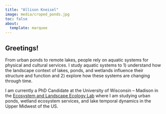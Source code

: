 ```yaml
---
title: "Allison Kneisel"
image: media/croped_ponds.jpg
toc: false
about: 
  template: marquee
---
```


## Greetings!

From urban ponds to remote lakes, people rely on aquatic systems for physical and cultural services. I study aquatic systems to 1) understand how the landscape context of lakes, ponds, and wetlands influence their structure and function and 2) explore how these systems are changing through time. 

I am currently a PhD Candidate at the University of Wisconsin – Madison in the [Ecosystem and Landscape Ecology Lab](turnerlab.bio.wisc.edu) where I am studying urban ponds, wetland ecosystem services, and lake temporal dynamics in the Upper Midwest of the US.
